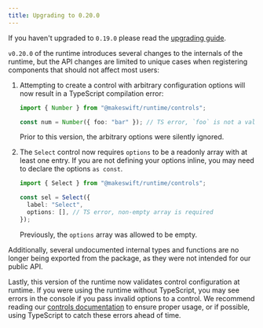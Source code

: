 ```yaml
---
title: Upgrading to 0.20.0
---
```


If you haven't upgraded to `0.19.0` please read the [upgrading guide](/developer/upgrading/0.19.0).

`v0.20.0` of the runtime introduces several changes to the internals of the
runtime, but the API changes are limited to unique cases when registering
components that should not affect most users:

1.  Attempting to create a control with arbitrary configuration options will now
    result in a TypeScript compilation error:

    ```typescript
    import { Number } from "@makeswift/runtime/controls";
    
    const num = Number({ foo: "bar" }); // TS error, `foo` is not a valid `Number` param
    ```

    Prior to this version, the arbitrary options were silently ignored.

2.  The `Select` control now requires `options` to be a readonly array with at
    least one entry. If you are not defining your options inline, you may need
    to declare the options `as const`.

    ```typescript
    import { Select } from "@makeswift/runtime/controls";

    const sel = Select({
      label: "Select",
      options: [], // TS error, non-empty array is required
    });
    ```

    Previously, the `options` array was allowed to be empty.

Additionally, several undocumented internal types and functions are no longer
being exported from the package, as they were not intended for our public API.

Lastly, this version of the runtime now validates control configuration at
runtime. If you were using the runtime without TypeScript, you may see errors in
the console if you pass invalid options to a control. We recommend reading our
[controls documentation](/developer/reference/controls) to ensure proper usage,
or if possible, using TypeScript to catch these errors ahead of time.
